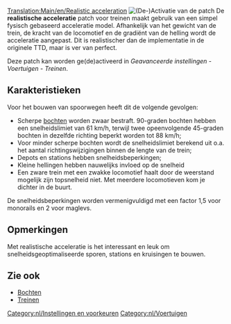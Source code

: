 [[Translation:Main/en/Realistic acceleration]]{{en/-}}
[[File:en/Realistic acceleration config.png|frame|right|(De-)Activatie van de patch]]
De '''realistische acceleratie''' patch voor treinen maakt gebruik van een simpel fysisch gebaseerd acceleratie model. Afhankelijk van het gewicht van de trein, de kracht van de locomotief en de gradiënt van de helling wordt de acceleratie aangepast. Dit is realistischer dan de implementatie in de originele TTD, maar is ver van perfect.

Deze patch kan worden ge(de)activeerd in ''Geavanceerde instellingen - Voertuigen - Treinen''.

==Karakteristieken==
Voor het bouwen van spoorwegen heeft dit de volgende gevolgen:
* Scherpe [[Main/nl/Bochten|bochten]] worden zwaar bestraft. 90-graden bochten hebben een snelheidslimiet van 61 km/h, terwijl twee opeenvolgende 45-graden bochten in dezelfde richting beperkt worden tot 88 km/h;
* Voor minder scherpe bochten wordt de snelheidslimiet berekend uit o.a. het aantal richtingswijzigingen binnen de lengte van de trein;
* Depots en stations hebben snelheidsbeperkingen;
* Kleine hellingen hebben nauwelijks invloed op de snelheid
* Een zware trein met een zwakke locomotief haalt door de weerstand mogelijk zijn topsnelheid niet. Met meerdere locomotieven kom je dichter in de buurt.

De snelheidsbeperkingen worden vermenigvuldigd met een factor 1,5 voor monorails en 2 voor maglevs.

==Opmerkingen==
Met realistische acceleratie is het interessant en leuk om snelheidsgeoptimaliseerde sporen, stations en kruisingen te bouwen.

==Zie ook==
* [[Main/nl/Bochten|Bochten]]
* [[Main/en/Spelmechanisme/Nl#Treinen|Treinen]]

[[Category:nl/Instellingen en voorkeuren]]
[[Category:nl/Voertuigen]]